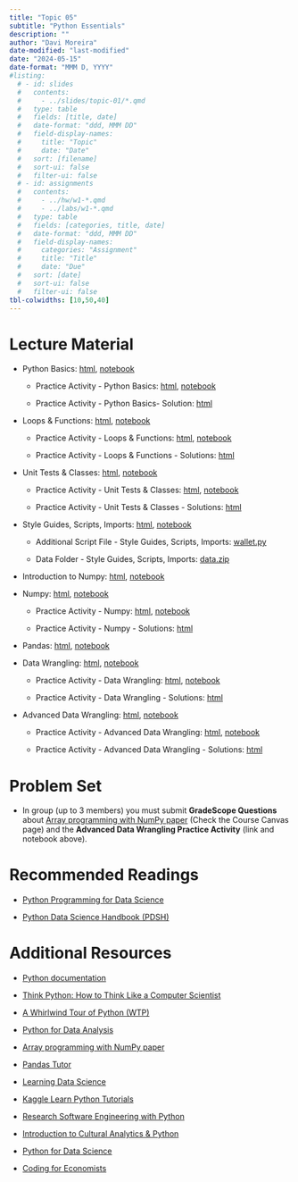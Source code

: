 ```yaml
---
title: "Topic 05"
subtitle: "Python Essentials"
description: ""
author: "Davi Moreira"
date-modified: "last-modified"
date: "2024-05-15"
date-format: "MMM D, YYYY"
#listing:
  # - id: slides
  #   contents:
  #     - ../slides/topic-01/*.qmd
  #   type: table
  #   fields: [title, date]
  #   date-format: "ddd, MMM DD"
  #   field-display-names:
  #     title: "Topic"
  #     date: "Date"
  #   sort: [filename]
  #   sort-ui: false
  #   filter-ui: false
  # - id: assignments
  #   contents:
  #     - ../hw/w1-*.qmd
  #     - ../labs/w1-*.qmd
  #   type: table
  #   fields: [categories, title, date]
  #   date-format: "ddd, MMM DD"
  #   field-display-names:
  #     categories: "Assignment"
  #     title: "Title"
  #     date: "Due"
  #   sort: [date]
  #   sort-ui: false
  #   filter-ui: false
tbl-colwidths: [10,50,40]
---
```


```{=html}
<!---# Slides

-   [Topic 01:Introduction, Set up, IDEs, Command line](/slides/topic-02.html)

--->
```
# Lecture Material

-   Python Basics: [html](/lecture_material/material-topic-05/01-py-basics.html){target="_blank"}, [notebook](https://github.com/davi-moreira/2024Summer1_dsc_emory_qtm_350/blob/main/docs/lecture_material/material-topic-05/_01-py-basics.ipynb){target="_blank"}

    -   Practice Activity - Python Basics: [html](/lecture_material/material-topic-05/01-py-basics-practice.html){target="_blank"}, [notebook](https://github.com/davi-moreira/2024Summer1_dsc_emory_qtm_350/blob/main/docs/lecture_material/material-topic-05/_01-py-basics-practice.ipynb){target="_blank"}

    -   Practice Activity - Python Basics- Solution: [html](/lecture_material/material-topic-05/01-py-basics-practice-solutions.html){target="_blank"}

-   Loops & Functions: [html](/lecture_material/material-topic-05/02-py-loops-functions.html){target="_blank"}, [notebook](https://github.com/davi-moreira/2024Summer1_dsc_emory_qtm_350/blob/main/docs/lecture_material/material-topic-05/_02-py-loops-functions.ipynb){target="_blank"}

    -   Practice Activity - Loops & Functions: [html](/lecture_material/material-topic-05/02-py-loops-functions-practice.html){target="_blank"}, [notebook](https://github.com/davi-moreira/2024Summer1_dsc_emory_qtm_350/blob/main/docs/lecture_material/material-topic-05/_02-py-loops-functions-practice.ipynb){target="_blank"}

    -   Practice Activity - Loops & Functions - Solutions: [html](/lecture_material/material-topic-05/02-py-loops-functions-practice-solutions.html){target="_blank"}

-   Unit Tests & Classes: [html](/lecture_material/material-topic-05/03-py-tests-classes.html){target="_blank"}, [notebook](https://github.com/davi-moreira/2024Summer1_dsc_emory_qtm_350/blob/main/docs/lecture_material/material-topic-05/_03-py-tests-classes.ipynb){target="_blank"}

    -   Practice Activity - Unit Tests & Classes: [html](/lecture_material/material-topic-05/03-py-tests-classes-practice.html){target="_blank"}, [notebook](https://github.com/davi-moreira/2024Summer1_dsc_emory_qtm_350/blob/main/docs/lecture_material/material-topic-05/_03-py-tests-classes-practice.ipynb){target="_blank"}

    -   Practice Activity - Unit Tests & Classes - Solutions: [html](/lecture_material/material-topic-05/03-py-tests-classes-practice-solutions.html){target="_blank"}


-   Style Guides, Scripts, Imports: [html](/lecture_material/material-topic-05/04-py-style-scripts-imports.html){target="_blank"}, [notebook](https://github.com/davi-moreira/2024Summer1_dsc_emory_qtm_350/blob/main/docs/lecture_material/material-topic-05/_04-py-style-scripts-imports.ipynb){target="_blank"}

    -   Additional Script File - Style Guides, Scripts, Imports: [wallet.py](https://github.com/davi-moreira/2024Summer1_dsc_emory_qtm_350/blob/main/docs/lecture_material/material-topic-05/wallet.py){target="_blank"}

    -   Data Folder - Style Guides, Scripts, Imports: [data.zip](https://github.com/davi-moreira/2024Summer1_dsc_emory_qtm_350/blob/main/docs/lecture_material/material-topic-05/data.zip){target="_blank"}

<!---

    -   Practice Activity - Style Guides, Scripts, Imports: [html](/lecture_material/material-topic-05/04-py-style-scripts-imports-practice.html){target="_blank"}, [notebook](https://github.com/davi-moreira/2024Summer1_dsc_emory_qtm_350/blob/main/docs/lecture_material/material-topic-05/_04-py-style-scripts-imports-practice.ipynb){target="_blank"}

    -   Practice Activity - Style Guides, Scripts, Imports - Solutions: [html](/lecture_material/material-topic-05/04-py-style-scripts-imports-practice-solutions.html){target="_blank"}

--->

-   Introduction to Numpy: [html](/lecture_material/material-topic-05/05-py-numpy.html){target="_blank"}, [notebook](https://github.com/davi-moreira/2024Summer1_dsc_emory_qtm_350/blob/main/docs/lecture_material/material-topic-05/_05-py-numpy.ipynb){target="_blank"}

-   Numpy: [html](/lecture_material/material-topic-05/06-py-numpy-addendum.html){target="_blank"}, [notebook](https://github.com/davi-moreira/2024Summer1_dsc_emory_qtm_350/blob/main/docs/lecture_material/material-topic-05/_06-py-numpy-addendum.ipynb){target="_blank"}

    -   Practice Activity - Numpy: [html](/lecture_material/material-topic-05/06-py-numpy-practice.html){target="_blank"}, [notebook](https://github.com/davi-moreira/2024Summer1_dsc_emory_qtm_350/blob/main/docs/lecture_material/material-topic-05/_06-py-numpy-practice.ipynb){target="_blank"}

    -   Practice Activity - Numpy - Solutions: [html](/lecture_material/material-topic-05/06-py-numpy-practice-solutions.html){target="_blank"}


-   Pandas: [html](/lecture_material/material-topic-05/07-py-pandas.html){target="_blank"}, [notebook](https://github.com/davi-moreira/2024Summer1_dsc_emory_qtm_350/blob/main/docs/lecture_material/material-topic-05/_07-py-pandas.ipynb){target="_blank"}

<!---

    -   Practice Activity - Pandas: [html](/lecture_material/material-topic-05/07-py-pandas-practice.html){target="_blank"}, [notebook](https://github.com/davi-moreira/2024Summer1_dsc_emory_qtm_350/blob/main/docs/lecture_material/material-topic-05/_07-py-pandas-practice.ipynb){target="_blank"}


    -   Practice Activity - Pandas - Solutions: [html](/lecture_material/material-topic-05/07-py-pandas-practice-solutions.html){target="_blank"}

--->

-   Data Wrangling: [html](/lecture_material/material-topic-05/08-py-wrangling-basics.html){target="_blank"}, [notebook](https://github.com/davi-moreira/2024Summer1_dsc_emory_qtm_350/blob/main/docs/lecture_material/material-topic-05/_08-py-wrangling-basics.ipynb){target="_blank"}

    -   Practice Activity - Data Wrangling: [html](/lecture_material/material-topic-05/08-py-wrangling-basics-practice.html){target="_blank"}, [notebook](https://github.com/davi-moreira/2024Summer1_dsc_emory_qtm_350/blob/main/docs/lecture_material/material-topic-05/_08-py-wrangling-basics-practice.ipynb){target="_blank"}

    -   Practice Activity - Data Wrangling - Solutions: [html](/lecture_material/material-topic-05/08-py-wrangling-basics-practice-solutions.html){target="_blank"}


-   Advanced Data Wrangling: [html](/lecture_material/material-topic-05/09-py-wrangling-advanced.html){target="_blank"}, [notebook](https://github.com/davi-moreira/2024Summer1_dsc_emory_qtm_350/blob/main/docs/lecture_material/material-topic-05/_09-py-wrangling-advanced.ipynb){target="_blank"}

    -   Practice Activity - Advanced Data Wrangling: [html](/lecture_material/material-topic-05/09-py-wrangling-advanced-practice.html){target="_blank"}, [notebook](https://github.com/davi-moreira/2024Summer1_dsc_emory_qtm_350/blob/main/docs/lecture_material/material-topic-05/_09-py-wrangling-advanced-practice.ipynb){target="_blank"}

    -   Practice Activity - Advanced Data Wrangling - Solutions: [html](/lecture_material/material-topic-05/09-py-wrangling-advanced-practice-solutions.html){target="_blank"}


# Problem Set

-   In group (up to 3 members) you must submit **GradeScope Questions** about [Array programming with NumPy paper](https://www.nature.com/articles/s41586-020-2649-2){target="_blank"} (Check the Course Canvas page) and the **Advanced Data Wrangling Practice Activity** (link and notebook above).

# Recommended Readings

-   [Python Programming for Data Science](https://www.tomasbeuzen.com/python-programming-for-data-science/README.html){target="_blank"}

-   [Python Data Science Handbook (PDSH)](https://github.com/jakevdp/PythonDataScienceHandbook){target="_blank"}

# Additional Resources

-   [Python documentation](https://docs.python.org/3/index.html){target="_blank"}

-   [Think Python: How to Think Like a Computer Scientist](https://greenteapress.com/wp/think-python/){target="_blank"}

-   [A Whirlwind Tour of Python (WTP)](https://jakevdp.github.io/WhirlwindTourOfPython/index.html){target="_blank"}

-   [Python for Data Analysis](https://wesmckinney.com/book/){target="_blank"}

-   [Array programming with NumPy paper](https://www.nature.com/articles/s41586-020-2649-2){target="_blank"}

-   [Pandas Tutor](https://pandastutor.com/index.html)

-   [Learning Data Science](https://www.oreilly.com/library/view/learning-data-science/9781098112998/)

-   [Kaggle Learn Python Tutorials](https://www.kaggle.com/learn/python){target="_blank"}

-   [Research Software Engineering with Python](https://merely-useful.tech/py-rse/index.html)

-   [Introduction to Cultural Analytics & Python](https://melaniewalsh.github.io/Intro-Cultural-Analytics/welcome.html)

-   [Python for Data Science](https://aeturrell.github.io/python4DS/welcome.html)

-   [Coding for Economists](https://aeturrell.github.io/coding-for-economists/intro.htm)
